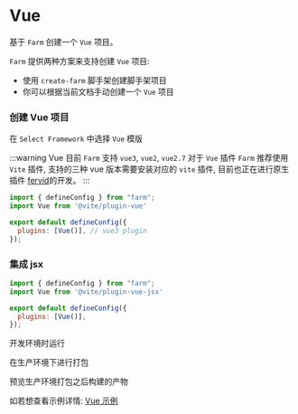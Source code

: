 
# Vue

基于 `Farm` 创建一个 `Vue` 项目。

`Farm` 提供两种方案来支持创建 `Vue` 项目: 
- 使用 `create-farm` 脚手架创建脚手架项目
- 你可以根据当前文档手动创建一个 `Vue` 项目

### 创建 Vue 项目

<PackageManagerTabs command="npm create farm@latest" />

在 `Select Framework` 中选择 `Vue` 模版

:::warning Vue
目前 `Farm` 支持  `vue3`, `vue2`, `vue2.7`
对于 `Vue` 插件 `Farm` 推荐使用 `Vite` 插件, 支持的三种 vue 版本需要安装对应的 `vite` 插件, 目前也正在进行原生插件 [fervid](https://github.com/phoenix-ru/fervid)的开发。
:::

```javascript title="farm.config.ts"
import { defineConfig } from "farm";
import Vue from '@vite/plugin-vue'

export default defineConfig({
  plugins: [Vue()], // vue3 plugin
});
```

### 集成 jsx

```javascript title="farm.config.ts"
import { defineConfig } from "farm";
import Vue from '@vite/plugin-vue-jsx'

export default defineConfig({
  plugins: [Vue()],
});
```

开发环境时运行

<PackageManagerTabs command="npm run dev" />

在生产环境下进行打包

<PackageManagerTabs command="npm run build" />

预览生产环境打包之后构建的产物

<PackageManagerTabs command="npm run preview" />

如若想查看示例详情: [Vue 示例](https://github.com/farm-fe/farm/tree/main/examples/vite-adapter-vue)

